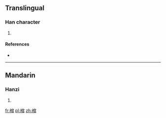 ==Translingual==

===Han character===
{{Han char|rn=75|rad=木|as=11|sn=15|four=|canj=DJOA}}

# {{defn|Han|sort=木11}}

====References====
* {{Han ref|kx=0549.220|dkj=15421|dj=0937.170|hdz=21284.120|uh=6A0E|ud=27150}}

----

==Mandarin==

===Hanzi===
{{cmn-hanzi|pin=[[suō]] ([[suo1]])|wg=so<sup>1</sup>}}

# {{defn|lang=cmn|sort=木11}}

[[fr:樎]]
[[pl:樎]]
[[zh:樎]]
